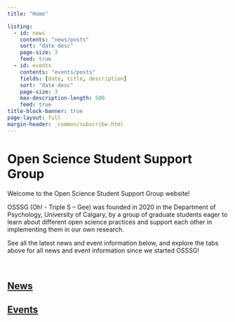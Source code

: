 ```yaml
---
title: "Home"

listing:
  - id: news
    contents: "news/posts"
    sort: "date desc"
    page-size: 3
    feed: true
  - id: events
    contents: "events/posts"
    fields: [date, title, description]
    sort: "date desc"
    page-size: 3
    max-description-length: 500
    feed: true
title-block-banner: true
page-layout: full
margin-header: _common/subscribe.html
---
```


# Open Science Student Support Group

Welcome to the Open Science Student Support Group website!

OSSSG (Oh! - Triple S – Gee) was founded in 2020 in the Department of Psychology, University of Calgary, by a group of graduate students eager to learn about different open science practices and support each other in implementing them in our own research.

See all the latest news and event information below, and explore the tabs above for all news and event information since we started OSSSG!

<br>

## [News](news/index.qmd)

:::{#news}
:::

## [Events](events/index.qmd)

:::{#events}
:::
